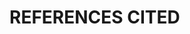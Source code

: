 <!-- This page should remain as is; do not edit by hand -->

\clearpage

# REFERENCES CITED {-}

<div id="refs" custom-style = "citation"></div>
